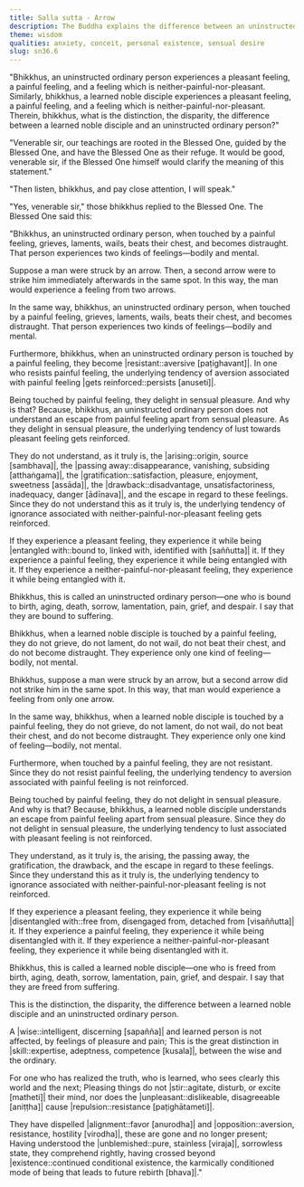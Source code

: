 ```yaml
---
title: Salla sutta - Arrow
description: The Buddha explains the difference between an uninstructed ordinary person and a learned noble disciple in how they experience pleasant, painful, and neither-painful-nor-pleasant feelings.
theme: wisdom
qualities: anxiety, conceit, personal existence, sensual desire
slug: sn36.6
---
```


"Bhikkhus, an uninstructed ordinary person experiences a pleasant feeling, a painful feeling, and a feeling which is neither-painful-nor-pleasant. Similarly, bhikkhus, a learned noble disciple experiences a pleasant feeling, a painful feeling, and a feeling which is neither-painful-nor-pleasant. Therein, bhikkhus, what is the distinction, the disparity, the difference between a learned noble disciple and an uninstructed ordinary person?"

"Venerable sir, our teachings are rooted in the Blessed One, guided by the Blessed One, and have the Blessed One as their refuge. It would be good, venerable sir, if the Blessed One himself would clarify the meaning of this statement."

"Then listen, bhikkhus, and pay close attention, I will speak."

"Yes, venerable sir," those bhikkhus replied to the Blessed One. The Blessed One said this:

"Bhikkhus, an uninstructed ordinary person, when touched by a painful feeling, grieves, laments, wails, beats their chest, and becomes distraught. That person experiences two kinds of feelings—bodily and mental.

Suppose a man were struck by an arrow. Then, a second arrow were to strike him immediately afterwards in the same spot. In this way, the man would experience a feeling from two arrows.

In the same way, bhikkhus, an uninstructed ordinary person, when touched by a painful feeling, grieves, laments, wails, beats their chest, and becomes distraught. That person experiences two kinds of feelings—bodily and mental.

Furthermore, bhikkhus, when an uninstructed ordinary person is touched by a painful feeling, they become |resistant::aversive [paṭighavant]|. In one who resists painful feeling, the underlying tendency of aversion associated with painful feeling |gets reinforced::persists [anuseti]|.

Being touched by painful feeling, they delight in sensual pleasure. And why is that? Because, bhikkhus, an uninstructed ordinary person does not understand an escape from painful feeling apart from sensual pleasure. As they delight in sensual pleasure, the underlying tendency of lust towards pleasant feeling gets reinforced.

They do not understand, as it truly is, the |arising::origin, source [sambhava]|, the |passing away::disappearance, vanishing, subsiding [atthaṅgama]|, the |gratification::satisfaction, pleasure, enjoyment, sweetness [assāda]|, the |drawback::disadvantage, unsatisfactoriness, inadequacy, danger [ādīnava]|, and the escape in regard to these feelings. Since they do not understand this as it truly is, the underlying tendency of ignorance associated with neither-painful-nor-pleasant feeling gets reinforced.

If they experience a pleasant feeling, they experience it while being |entangled with::bound to, linked with, identified with [saññutta]| it. If they experience a painful feeling, they experience it while being entangled with it. If they experience a neither-painful-nor-pleasant feeling, they experience it while being entangled with it.

Bhikkhus, this is called an uninstructed ordinary person—one who is bound to birth, aging, death, sorrow, lamentation, pain, grief, and despair. I say that they are bound to suffering.

Bhikkhus, when a learned noble disciple is touched by a painful feeling, they do not grieve, do not lament, do not wail, do not beat their chest, and do not become distraught. They experience only one kind of feeling—bodily, not mental.

Bhikkhus, suppose a man were struck by an arrow, but a second arrow did not strike him in the same spot. In this way, that man would experience a feeling from only one arrow.

In the same way, bhikkhus, when a learned noble disciple is touched by a painful feeling, they do not grieve, do not lament, do not wail, do not beat their chest, and do not become distraught. They experience only one kind of feeling—bodily, not mental.

Furthermore, when touched by a painful feeling, they are not resistant. Since they do not resist painful feeling, the underlying tendency to aversion associated with painful feeling is not reinforced.

Being touched by painful feeling, they do not delight in sensual pleasure. And why is that? Because, bhikkhus, a learned noble disciple understands an escape from painful feeling apart from sensual pleasure. Since they do not delight in sensual pleasure, the underlying tendency to lust associated with pleasant feeling is not reinforced.

They understand, as it truly is, the arising, the passing away, the gratification, the drawback, and the escape in regard to these feelings. Since they understand this as it truly is, the underlying tendency to ignorance associated with neither-painful-nor-pleasant feeling is not reinforced.

If they experience a pleasant feeling, they experience it while being |disentangled with::free from, disengaged from, detached from [visaññutta]| it. If they experience a painful feeling, they experience it while being disentangled with it. If they experience a neither-painful-nor-pleasant feeling, they experience it while being disentangled with it.

Bhikkhus, this is called a learned noble disciple—one who is freed from birth, aging, death, sorrow, lamentation, pain, grief, and despair. I say that they are freed from suffering.

This is the distinction, the disparity, the difference between a learned noble disciple and an uninstructed ordinary person.

A |wise::intelligent, discerning [sapañña]| and learned person is not affected,
by feelings of pleasure and pain;
This is the great distinction in |skill::expertise, adeptness, competence [kusala]|,
between the wise and the ordinary.

For one who has realized the truth, who is learned,
who sees clearly this world and the next;
Pleasing things do not |stir::agitate, disturb, or excite [matheti]| their mind,
nor does the |unpleasant::dislikeable, disagreeable [aniṭṭha]| cause |repulsion::resistance [paṭighātameti]|.

They have dispelled |alignment::favor [anurodha]| and |opposition::aversion, resistance, hostility [virodha]|,
these are gone and no longer present;
Having understood the |unblemished::pure, stainless [viraja]|, sorrowless state,
they comprehend rightly, having crossed beyond |existence::continued conditional existence, the karmically conditioned mode of being that leads to future rebirth [bhava]|."